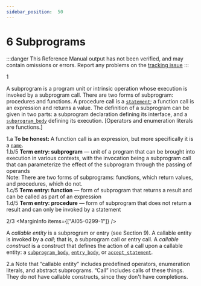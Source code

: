 ```yaml
---
sidebar_position:  50
---
```


# 6 Subprograms

:::danger
This Reference Manual output has not been verified,
and may contain omissions or errors.
Report any problems on the [tracking issue](https://github.com/ada-lang-io/ada-lang-io/issues/20)
:::


<MarginText>1</MarginText>
<p>A subprogram is a program unit or intrinsic operation whose execution is invoked by a subprogram call. There are two forms of subprogram: procedures and functions. A procedure call is a <code><a href="/docs/arm/AA-5/AA-5.1#S0167">statement</a></code>; a function call is an expression and returns a value. The definition of a subprogram can be given in two parts: a subprogram declaration defining its interface, and a <code><a href="/docs/arm/AA-6/AA-6.3#S0216">subprogram_body</a></code> defining its execution. [Operators and enumeration literals are functions.] <br /></p>

<AnnotatedOnly>
<MarginText>1.a</MarginText>
<Admonition type="aarm" aarm="note">
<strong>To be honest: </strong>A function call is an expression, but more specifically it is a <code><a href="/docs/arm/AA-4/AA-4.1#S0091">name</a></code>. <br />
</Admonition>
</AnnotatedOnly>

<AnnotatedOnly>
<MarginText>1.b/5</MarginText>
<Admonition type="aarm" aarm="note">
<strong>Term entry: </strong><strong>subprogram</strong> &mdash; unit of a program that can be brought into execution in various contexts, with the invocation being a subprogram call that can parameterize the effect of the subprogram through the passing of operands<br />Note: There are two forms of subprograms: functions, which return values, and procedures, which do not.<br />
</Admonition>
</AnnotatedOnly>

<AnnotatedOnly>
<MarginText>1.c/5</MarginText>
<Admonition type="aarm" aarm="note">
<strong>Term entry: </strong><strong>function</strong> &mdash; form of subprogram that returns a result and can be called as part of an expression<br />
</Admonition>
</AnnotatedOnly>

<AnnotatedOnly>
<MarginText>1.d/5</MarginText>
<Admonition type="aarm" aarm="note">
<strong>Term entry: </strong><strong>procedure</strong> &mdash; form of subprogram that does not return a result and can only be invoked by a statement<br />
</Admonition>
</AnnotatedOnly>

<MarginText>2/3</MarginText>
<MarginInfo items={["AI05-0299-1"]} />
<p>A <em>callable entity</em> is a subprogram or entry (see Section 9). A callable entity is invoked by a <em>call</em>; that is, a subprogram call or entry call. A <em>callable construct</em> is a construct that defines the action of a call upon a callable entity: a <code><a href="/docs/arm/AA-6/AA-6.3#S0216">subprogram_body</a></code>, <code><a href="/docs/arm/AA-9/AA-9.5#S0260">entry_body</a></code>, or <code><a href="/docs/arm/AA-9/AA-9.5#S0258">accept_statement</a></code>. <br /></p>

<AnnotatedOnly>
<MarginText>2.a</MarginText>
<Admonition type="aarm" aarm="ramification">
<strong></strong>Note that &ldquo;callable entity&rdquo; includes predefined operators, enumeration literals, and abstract subprograms. &ldquo;Call&rdquo; includes calls of these things. They do not have callable constructs, since they don't have completions. <br />
</Admonition>
</AnnotatedOnly>

